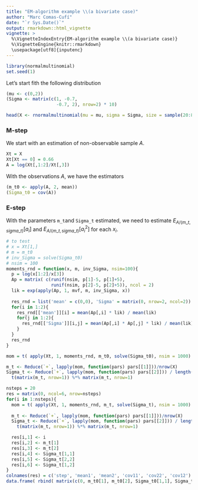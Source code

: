 ```yaml
---
title: "EM-algorithm example \\(a bivariate case)"
author: "Marc Comas-Cufí"
date: "`r Sys.Date()`"
output: rmarkdown::html_vignette
vignette: >
  %\VignetteIndexEntry{EM-algorithm example \\(a bivariate case)}
  %\VignetteEngine{knitr::rmarkdown}
  \usepackage[utf8]{inputenc}
---
```


```r
library(normalmultinomial)
set.seed(1)
```

Let's start fith the following distribution

```r
(mu <- c(0,2))
(Sigma <- matrix(c(1, -0.7,
                   -0.7, 2), nrow=2) * 10)
```

```r
head(X <- rnormalmultinomial(mu = mu, sigma = Sigma, size = sample(20:80, 100, replace=T)))
```

### M-step

We start with an estimation of non-observable sample $A$.

```r
Xt = X
Xt[Xt == 0] = 0.66
A = log(Xt[,1:2]/Xt[,3])
```

With the observations $A$, we have the estimators

```r
(m_t0 <- apply(A, 2, mean))
(Sigma_t0 = cov(A))
```

### E-step

With the parameters `m_t`and `Sigma_t` estimated, we need to estimate $E_{A/(m\_t, sigma\_t)}\left[ a_i \right]$ and $E_{A/(m\_t, sigma\_t)} \left[ a_i^2 \right]$ for each $x_i$.

```r
# to test
# x = Xt[1,]
# m = m_t0
# inv_Sigma = solve(Sigma_t0)
# nsim = 100
moments_rnd = function(x, m, inv_Sigma, nsim=100){
  p = log(x[1:2]/x[3])
  Ap = matrix( c(runif(nsim, p[1]-5, p[1]+5),
                 runif(nsim, p[2]-5, p[2]+5)), ncol = 2)
  lik = exp(apply(Ap, 1, mvf, m, inv_Sigma, x))
  
  res_rnd = list('mean' = c(0,0), 'Sigma' = matrix(0, nrow=2, ncol=2))
  for(i in 1:2){
    res_rnd[['mean']][i] = mean(Ap[,i] * lik) / mean(lik)
    for(j in 1:2){
      res_rnd[['Sigma']][i,j] = mean(Ap[,i] * Ap[,j] * lik) / mean(lik)
    }
  }
  res_rnd
}

mom = t( apply(Xt, 1, moments_rnd, m_t0, solve(Sigma_t0), nsim = 1000) )

m_t <- Reduce(`+`, lapply(mom, function(pars) pars[[1]]))/nrow(X)
Sigma_t <- Reduce(`+`, lapply(mom, function(pars) pars[[2]])) / length(mom) - 
  t(matrix(m_t, nrow=1)) %*% matrix(m_t, nrow=1)
```


```r
nsteps = 20
res = matrix(0, ncol=6, nrow=nsteps)
for(i in 1:nsteps){
  mom = t( apply(Xt, 1, moments_rnd, m_t, solve(Sigma_t), nsim = 1000) )
  
  m_t <- Reduce(`+`, lapply(mom, function(pars) pars[[1]]))/nrow(X)
  Sigma_t <- Reduce(`+`, lapply(mom, function(pars) pars[[2]])) / length(mom) - 
    t(matrix(m_t, nrow=1)) %*% matrix(m_t, nrow=1)

  res[i,1] <- i
  res[i,2] <- m_t[1]
  res[i,3] <- m_t[2]
  res[i,4] <- Sigma_t[1,1]
  res[i,5] <- Sigma_t[2,2]
  res[i,6] <- Sigma_t[1,2]
}
colnames(res) = c('step', 'mean1', 'mean2', 'cov11', 'cov22', 'cov12')
data.frame( rbind( matrix(c(0, m_t0[1], m_t0[2], Sigma_t0[1,1], Sigma_t0[2,2], Sigma_t0[1,2]), nrow=1), res) )
```